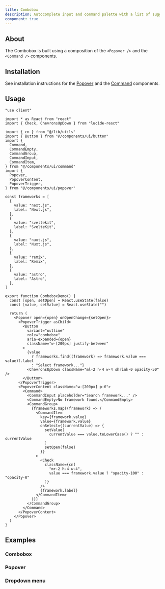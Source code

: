 ```yaml
---
title: Combobox
description: Autocomplete input and command palette with a list of suggestions.
component: true
---
```


<ComponentExample src="/components/examples/combobox/demo.tsx">
  <ComboboxDemo />
</ComponentExample>

## About

The Combobox is built using a composition of the `<Popover />` and the `<Command />` components.

## Installation

See installation instructions for the [Popover](/docs/components/popover#installation) and the [Command](/docs/components/command#installation) components.

## Usage

```tsx
"use client"

import * as React from "react"
import { Check, ChevronsUpDown } from "lucide-react"

import { cn } from "@/lib/utils"
import { Button } from "@/components/ui/button"
import {
  Command,
  CommandEmpty,
  CommandGroup,
  CommandInput,
  CommandItem,
} from "@/components/ui/command"
import {
  Popover,
  PopoverContent,
  PopoverTrigger,
} from "@/components/ui/popover"

const frameworks = [
  {
    value: "next.js",
    label: "Next.js",
  },
  {
    value: "sveltekit",
    label: "SvelteKit",
  },
  {
    value: "nuxt.js",
    label: "Nuxt.js",
  },
  {
    value: "remix",
    label: "Remix",
  },
  {
    value: "astro",
    label: "Astro",
  },
]

export function ComboboxDemo() {
  const [open, setOpen] = React.useState(false)
  const [value, setValue] = React.useState("")

  return (
    <Popover open={open} onOpenChange={setOpen}>
      <PopoverTrigger asChild>
        <Button
          variant="outline"
          role="combobox"
          aria-expanded={open}
          className="w-[200px] justify-between"
        >
          {value
            ? frameworks.find((framework) => framework.value === value)?.label
            : "Select framework..."}
          <ChevronsUpDown className="ml-2 h-4 w-4 shrink-0 opacity-50" />
        </Button>
      </PopoverTrigger>
      <PopoverContent className="w-[200px] p-0">
        <Command>
          <CommandInput placeholder="Search framework..." />
          <CommandEmpty>No framework found.</CommandEmpty>
          <CommandGroup>
            {frameworks.map((framework) => (
              <CommandItem
                key={framework.value}
                value={framework.value}
                onSelect={(currentValue) => {
                  setValue(
                    currentValue === value.toLowerCase() ? "" : currentValue
                  )
                  setOpen(false)
                }}
              >
                <Check
                  className={cn(
                    "mr-2 h-4 w-4",
                    value === framework.value ? "opacity-100" : "opacity-0"
                  )}
                />
                {framework.label}
              </CommandItem>
            ))}
          </CommandGroup>
        </Command>
      </PopoverContent>
    </Popover>
  )
}
```

## Examples

### Combobox

<ComponentExample src="/components/examples/combobox/demo.tsx">
  <ComboboxDemo />
</ComponentExample>

### Popover

<ComponentExample src="/components/examples/combobox/popover.tsx">
  <ComboboxPopover />
</ComponentExample>

### Dropdown menu

<ComponentExample src="/components/examples/combobox/dropdown-menu.tsx">
  <ComboboxDropdownMenu />
</ComponentExample>
